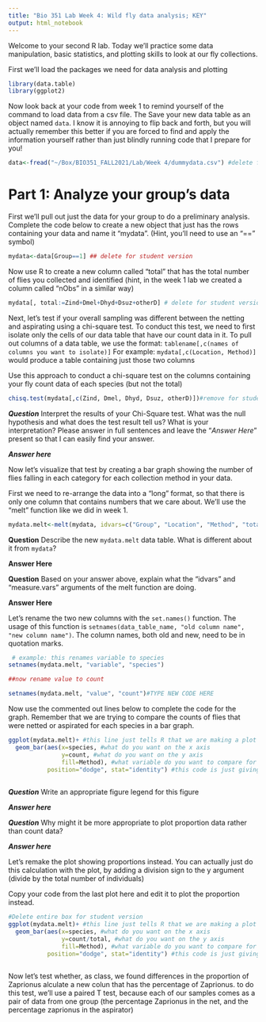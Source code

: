 ```yaml
---
title: "Bio 351 Lab Week 4: Wild fly data analysis; KEY"
output: html_notebook
---
```


Welcome to your second R lab. Today we'll practice some data manipulation, basic statistics, and plotting skills to look at our fly collections.

First we'll load the packages we need for data analysis and plotting
```r
library(data.table)
library(ggplot2)
```


Now look back at your code from week 1 to remind yourself of the command to load data from a csv file. The Save your new data table as an object named `data`. I know it is annoying to flip back and forth, but you will actually remember this better if you are forced to find and apply the information yourself rather than just blindly running code that I prepare for you!

```r
data<-fread("~/Box/BIO351_FALL2021/Lab/Week 4/dummydata.csv") #delete for student version
```

# Part 1: Analyze your group's data

First we'll pull out just the data for your group to do a preliminary analysis. Complete the code below to create a new object that just has the rows containing your data and name it "mydata". (Hint, you'll need to use an "==" symbol)

```r
mydata<-data[Group==1] ## delete for student version
```


Now use R to create a new column called "total" that has the total number of flies you collected and identified (hint, in the week 1 lab we created a column called "nObs" in a similar way)

```r
mydata[, total:=Zind+Dmel+Dhyd+Dsuz+otherD] # delete for student version
```

Next, let's test if your overall sampling was different between the netting and aspirating using a chi-square test. To conduct this test, we need to first isolate only the cells of our data table that have our count data in it. To pull out columns of a data table, we use the format:
`tablename[,c(names of columns you want to isolate)]`
For example:
`mydata[,c(Location, Method)]` would produce a table containing just those two columns

Use this approach to conduct a chi-square test on the columns containing your fly count data of each species (but not the total)

```r
chisq.test(mydata[,c(Zind, Dmel, Dhyd, Dsuz, otherD)])#remove for student version
```

***Question*** Interpret the results of your Chi-Square test. What was the null hypothesis and what does the test result tell us? What is your interpretation? Please answer in full sentences and leave the "*Answer Here*" present so that I can easily find your answer. 

***Answer here***

Now let's visualize that test by creating a bar graph showing the number of flies falling in each category for each collection method in your data.  

First we need to re-arrange the data into a "long" format, so that there is only one column that contains numbers that we care about. We'll use the "melt" function like we did in week 1.

```r
mydata.melt<-melt(mydata, idvars=c("Group", "Location", "Method", "total"),measure.vars=c("Zind", "Dmel", "Dhyd", "Dsuz", "otherD"))

```

**Question** Describe the new `mydata.melt` data table. What is different about it from `mydata`? 

**Answer Here** 

**Question** Based on your answer above, explain what the "idvars" and "measure.vars" arguments of the melt function are doing. 

**Answer Here** 

Let's rename the two new columns with the `set.names()` function. The usage of this function is `setnames(data_table_name, "old column name", "new column name")`. The column names, both old and new, need to be in quotation marks.

```r
 # example: this renames variable to species
setnames(mydata.melt, "variable", "species")

##now rename value to count

setnames(mydata.melt, "value", "count")#TYPE NEW CODE HERE

```

Now use the commented out lines below to complete the code for the graph. Remember that we are trying to compare the counts of flies that were netted or aspirated for each species in a bar graph.

```r
ggplot(mydata.melt)+ #this line just tells R that we are making a plot using data in mydata.melt
  geom_bar(aes(x=species, #what do you want on the x axis
               y=count, #what do you want on the y axis
               fill=Method), #what variable do you want to compare for each individual species?
           position="dodge", stat="identity") #this code is just giving some information about how we want to arrange the plot. "dodge" tells it to make side-by-side bars for each category, and "identity" tells it to plot the total number rather than the number of times the data occurs
  
```


***Question*** Write an appropriate figure legend for this figure

***Answer here ***

***Question*** Why might it be more appropriate to plot proportion data rather than count data?
 
 ***Answer here***


Let's remake the plot showing proportions instead. You can actually just do this calculation with the plot, by adding a division sign to the y argument (divide by the total number of individuals)

Copy your code from the last plot here and edit it to plot the proportion instead.

```r
#Delete entire box for student version
ggplot(mydata.melt)+ #this line just tells R that we are making a plot using data in mydata.melt
  geom_bar(aes(x=species, #what do you want on the x axis
               y=count/total, #what do you want on the y axis
               fill=Method), #what variable do you want to compare for each individual species?
           position="dodge", stat="identity") #this code is just giving some information about how we want to arrange the plot. "dodge" tells it to make side-by-side bars for each category, and "identity" tells it to plot the total number rather than the number of times the data occurs
  
```

Now let's test whether, as class, we found differences in the proportion of Zaprionus alculate a new colun that has the percentage of Zaprionus. to do this test, we'll use a paired T test, because each of our samples comes as a pair of data from one group (the percentage Zaprionus in the net, and the percentage zaprionus in the aspirator)


